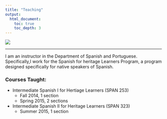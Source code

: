 ```yaml
---
title: "Teaching"
output:
  html_document:
    toc: true
    toc_depth: 3
---
```

<div align="center">
  <img src="images/teaching.jpg">
</div>

***


I am an instructor in the Department of Spanish and Portuguese. Specifically,I work for   the Spanish for heritage Learners Program, a program designed specifically for native speakers of Spanish.

### Courses Taught:

- Intermediate Spanish I for Hertiage Learners (SPAN 253)
	- Fall 2014, 1 section 
	- Spring 2015, 2 sections

- Intermediate Spanish II for Heritage Learners (SPAN 323)
	- Summer 2015, 1 section
